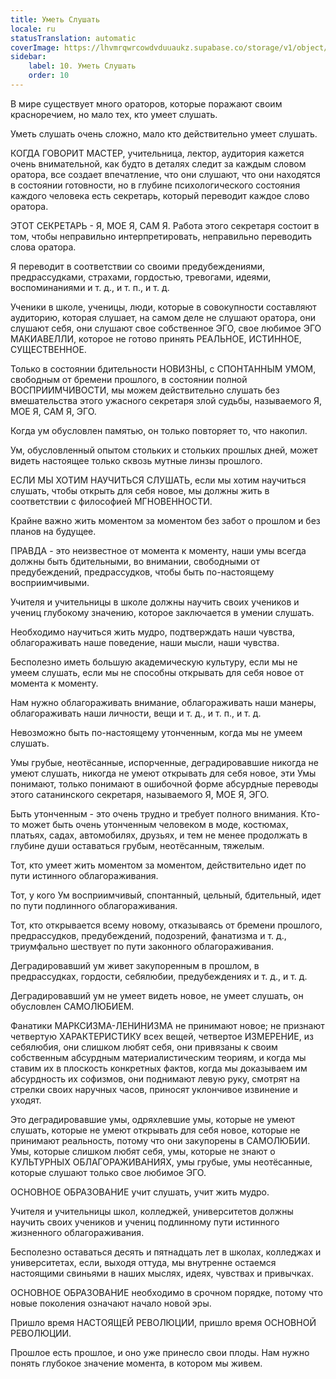 ```yaml
---
title: Уметь Слушать
locale: ru
statusTranslation: automatic
coverImage: https://lhvmrqwrcowdvduuaukz.supabase.co/storage/v1/object/public/strapi-uploads/small_cover-educacion-fundamental.webp-2d51a7828a2b1309555be27f7e2a61a0.webp
sidebar:
    label: 10. Уметь Слушать
    order: 10
---
```

В мире существует много ораторов, которые поражают своим красноречием, но мало тех, кто умеет слушать.

Уметь слушать очень сложно, мало кто действительно умеет слушать.

КОГДА ГОВОРИТ МАСТЕР, учительница, лектор, аудитория кажется очень внимательной, как будто в деталях следит за каждым словом оратора, все создает впечатление, что они слушают, что они находятся в состоянии готовности, но в глубине психологического состояния каждого человека есть секретарь, который переводит каждое слово оратора.

ЭТОТ СЕКРЕТАРЬ - Я, МОЕ Я, САМ Я. Работа этого секретаря состоит в том, чтобы неправильно интерпретировать, неправильно переводить слова оратора.

Я переводит в соответствии со своими предубеждениями, предрассудками, страхами, гордостью, тревогами, идеями, воспоминаниями и т. д., и т. п., и т. д.

Ученики в школе, ученицы, люди, которые в совокупности составляют аудиторию, которая слушает, на самом деле не слушают оратора, они слушают себя, они слушают свое собственное ЭГО, свое любимое ЭГО МАКИАВЕЛЛИ, которое не готово принять РЕАЛЬНОЕ, ИСТИННОЕ, СУЩЕСТВЕННОЕ.

Только в состоянии бдительности НОВИЗНЫ, с СПОНТАННЫМ УМОМ, свободным от бремени прошлого, в состоянии полной ВОСПРИИМЧИВОСТИ, мы можем действительно слушать без вмешательства этого ужасного секретаря злой судьбы, называемого Я, МОЕ Я, САМ Я, ЭГО.

Когда ум обусловлен памятью, он только повторяет то, что накопил.

Ум, обусловленный опытом стольких и стольких прошлых дней, может видеть настоящее только сквозь мутные линзы прошлого.

ЕСЛИ МЫ ХОТИМ НАУЧИТЬСЯ СЛУШАТЬ, если мы хотим научиться слушать, чтобы открыть для себя новое, мы должны жить в соответствии с философией МГНОВЕННОСТИ.

Крайне важно жить моментом за моментом без забот о прошлом и без планов на будущее.

ПРАВДА - это неизвестное от момента к моменту, наши умы всегда должны быть бдительными, во внимании, свободными от предубеждений, предрассудков, чтобы быть по-настоящему восприимчивыми.

Учителя и учительницы в школе должны научить своих учеников и учениц глубокому значению, которое заключается в умении слушать.

Необходимо научиться жить мудро, подтверждать наши чувства, облагораживать наше поведение, наши мысли, наши чувства.

Бесполезно иметь большую академическую культуру, если мы не умеем слушать, если мы не способны открывать для себя новое от момента к моменту.

Нам нужно облагораживать внимание, облагораживать наши манеры, облагораживать наши личности, вещи и т. д., и т. п., и т. д.

Невозможно быть по-настоящему утонченным, когда мы не умеем слушать.

Умы грубые, неотёсанные, испорченные, деградировавшие никогда не умеют слушать, никогда не умеют открывать для себя новое, эти Умы понимают, только понимают в ошибочной форме абсурдные переводы этого сатанинского секретаря, называемого Я, МОЕ Я, ЭГО.

Быть утонченным - это очень трудно и требует полного внимания. Кто-то может быть очень утонченным человеком в моде, костюмах, платьях, садах, автомобилях, друзьях, и тем не менее продолжать в глубине души оставаться грубым, неотёсанным, тяжелым.

Тот, кто умеет жить моментом за моментом, действительно идет по пути истинного облагораживания.

Тот, у кого Ум восприимчивый, спонтанный, цельный, бдительный, идет по пути подлинного облагораживания.

Тот, кто открывается всему новому, отказываясь от бремени прошлого, предрассудков, предубеждений, подозрений, фанатизма и т. д., триумфально шествует по пути законного облагораживания.

Деградировавший ум живет закупоренным в прошлом, в предрассудках, гордости, себялюбии, предубеждениях и т. д., и т. д.

Деградировавший ум не умеет видеть новое, не умеет слушать, он обусловлен САМОЛЮБИЕМ.

Фанатики МАРКСИЗМА-ЛЕНИНИЗМА не принимают новое; не признают четвертую ХАРАКТЕРИСТИКУ всех вещей, четвертое ИЗМЕРЕНИЕ, из себялюбия, они слишком любят себя, они привязаны к своим собственным абсурдным материалистическим теориям, и когда мы ставим их в плоскость конкретных фактов, когда мы доказываем им абсурдность их софизмов, они поднимают левую руку, смотрят на стрелки своих наручных часов, приносят уклончивое извинение и уходят.

Это деградировавшие умы, одряхлевшие умы, которые не умеют слушать, которые не умеют открывать для себя новое, которые не принимают реальность, потому что они закупорены в САМОЛЮБИИ. Умы, которые слишком любят себя, умы, которые не знают о КУЛЬТУРНЫХ ОБЛАГОРАЖИВАНИЯХ, умы грубые, умы неотёсанные, которые слушают только свое любимое ЭГО.

ОСНОВНОЕ ОБРАЗОВАНИЕ учит слушать, учит жить мудро.

Учителя и учительницы школ, колледжей, университетов должны научить своих учеников и учениц подлинному пути истинного жизненного облагораживания.

Бесполезно оставаться десять и пятнадцать лет в школах, колледжах и университетах, если, выходя оттуда, мы внутренне остаемся настоящими свиньями в наших мыслях, идеях, чувствах и привычках.

ОСНОВНОЕ ОБРАЗОВАНИЕ необходимо в срочном порядке, потому что новые поколения означают начало новой эры.

Пришло время НАСТОЯЩЕЙ РЕВОЛЮЦИИ, пришло время ОСНОВНОЙ РЕВОЛЮЦИИ.

Прошлое есть прошлое, и оно уже принесло свои плоды. Нам нужно понять глубокое значение момента, в котором мы живем.

